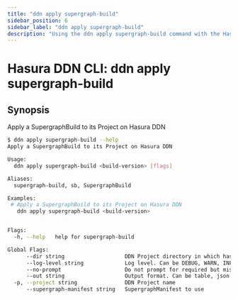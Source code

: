 ```yaml
---
title: "ddn apply supergraph-build"
sidebar_position: 6
sidebar_label: "ddn apply supergraph-build"
description: "Using the ddn apply supergraph-build command with the Hasura CLI"
---
```


# Hasura DDN CLI: ddn apply supergraph-build

## Synopsis
Apply a SupergraphBuild to its Project on Hasura DDN

```bash
$ ddn apply supergraph-build --help
Apply a SupergraphBuild to its Project on Hasura DDN

Usage:
  ddn apply supergraph-build <build-version> [flags]

Aliases:
  supergraph-build, sb, SupergraphBuild

Examples:
 # Apply a SupergraphBuild to its Project on Hasura DDN
   ddn apply supergraph-build <build-version>


Flags:
  -h, --help   help for supergraph-build

Global Flags:
      --dir string                   DDN Project directory in which hasura.yaml is present (default ".")
      --log-level string             Log level. Can be DEBUG, WARN, INFO, ERROR, or FATAL. (default "INFO")
      --no-prompt                    Do not prompt for required but missing flags
      --out string                   Output format. Can be table, json or yaml. (default "table")
  -p, --project string               DDN Project name
      --supergraph-manifest string   SupergraphManifest to use
```

